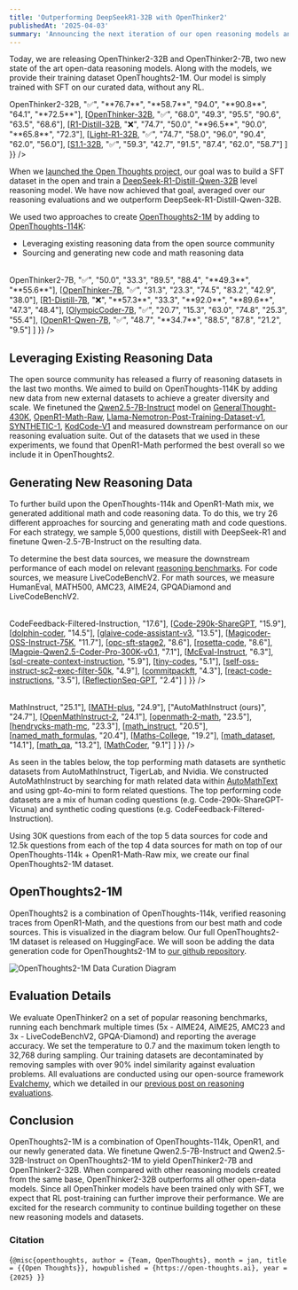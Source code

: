 ```yaml
---
title: 'Outperforming DeepSeekR1-32B with OpenThinker2'
publishedAt: '2025-04-03'
summary: 'Announcing the next iteration of our open reasoning models and datasets.'
---
```

Today, we are releasing OpenThinker2-32B and OpenThinker2-7B, two new state of the art open-data reasoning models. Along with the models, we provide their training dataset OpenThoughts2-1M. Our model is simply trained with SFT on our curated data, without any RL.
<Table
  data={{
    headers: [
      "Model",
      "Data",
      "AIME24",
      "AIME25",
      "AMC23",
      "MATH500",
      "GPQA-D",
      "LCBv2"
    ],
    rows: [
      [<a href="https://huggingface.co/open-thoughts/OpenThinker2-32B">OpenThinker2-32B</a>, "✅", "**76.7**", "**58.7**", "94.0", "**90.8**", "64.1", "**72.5**"],
      [<a href="https://huggingface.co/open-thoughts/OpenThinker-32B">OpenThinker-32B</a>, "✅", "68.0", "49.3", "95.5", "90.6", "63.5", "68.6"],
      [<a href="https://huggingface.co/deepseek-ai/DeepSeek-R1-Distill-Qwen-32B">R1-Distill-32B</a>, "❌", "74.7", "50.0", "**96.5**", "90.0", "**65.8**", "72.3"],
      [<a href="https://huggingface.co/qihoo360/Light-R1-32B">Light-R1-32B</a>, "✅", "74.7", "58.0", "96.0", "90.4", "62.0", "56.0"],
      [<a href="https://huggingface.co/simplescaling/s1.1-32B">S1.1-32B</a>, "✅", "59.3", "42.7", "91.5", "87.4", "62.0", "58.7"]
    ]
  }}
/>

When we [launched the Open Thoughts project](https://www.open-thoughts.ai/blog/launch), our goal was to build a SFT dataset in the open and train a [DeepSeek-R1-Distill-Qwen-32B](https://huggingface.co/deepseek-ai/DeepSeek-R1-Distill-Qwen-32B) level reasoning model. We have now achieved that goal, averaged over our reasoning evaluations and we outperform DeepSeek-R1-Distill-Qwen-32B. 

We used two approaches to create [OpenThoughts2-1M](https://huggingface.co/datasets/open-thoughts/OpenThoughts2-1M) by adding to [OpenThoughts-114K](https://huggingface.co/datasets/open-thoughts/OpenThoughts-114k):
- Leveraging existing reasoning data from the open source community
- Sourcing and generating new code and math reasoning data

<Table
  data={{
    headers: [
      "Model",
      "Data",
      "AIME24",
      "AIME25",
      "AMC23",
      "MATH500",
      "GPQA-D",
      "LCBv2"
    ],
    rows: [
      [<a href="https://huggingface.co/open-thoughts/OpenThinker2-7B">OpenThinker2-7B</a>, "✅", "50.0", "33.3", "89.5", "88.4", "**49.3**", "**55.6**"],
      [<a href="https://huggingface.co/open-thoughts/OpenThinker-7B">OpenThinker-7B</a>, "✅", "31.3", "23.3", "74.5", "83.2", "42.9", "38.0"],
      [<a href="https://huggingface.co/deepseek-ai/DeepSeek-R1-Distill-Qwen-7B">R1-Distill-7B</a>, "❌", "**57.3**", "33.3", "**92.0**", "**89.6**", "47.3", "48.4"],
      [<a href="https://huggingface.co/open-r1/OlympicCoder-7B">OlympicCoder-7B</a>, "✅", "20.7", "15.3", "63.0", "74.8", "25.3", "55.4"],
      [<a href="https://huggingface.co/open-r1/OpenR1-Qwen-7B">OpenR1-Qwen-7B</a>, "✅", "48.7", "**34.7**", "88.5", "87.8", "21.2", "9.5"]
    ]
  }}
/>

## Leveraging Existing Reasoning Data
The open source community has released a flurry of reasoning datasets in the last two months. We aimed to build on OpenThoughts-114K by adding new data from new external datasets to achieve a greater diversity and scale. We finetuned the [Qwen2.5-7B-Instruct](https://huggingface.co/Qwen/Qwen2.5-7B-Instruct) model on [GeneralThought-430K](https://huggingface.co/datasets/GeneralReasoning/GeneralThought-430K), [OpenR1-Math-Raw](https://huggingface.co/datasets/open-r1/OpenR1-Math-Raw), [Llama-Nemotron-Post-Training-Dataset-v1](https://huggingface.co/datasets/nvidia/Llama-Nemotron-Post-Training-Dataset-v1), [SYNTHETIC-1](https://huggingface.co/datasets/PrimeIntellect/SYNTHETIC-1), [KodCode-V1](https://huggingface.co/datasets/KodCode/KodCode-V1) and measured downstream performance on our reasoning evaluation suite. Out of the datasets that we used in these experiments, we found that OpenR1-Math performed the best overall so we include it in OpenThoughts2. 


## Generating New Reasoning Data

To further build upon the OpenThoughts-114k and OpenR1-Math mix, we generated additional math and code reasoning data. To do this, we try 26 different approaches for sourcing and generating math and code questions. For each strategy, we sample 5,000 questions, distill with DeepSeek-R1 and finetune Qwen-2.5-7B-Instruct on the resulting data. 

To determine the best data sources, we measure the downstream performance of each model on relevant [reasoning benchmarks](https://huggingface.co/collections/ryanmarten/reasoning-datasets-67aa88352e5d6cc89c1dd938). For code sources, we measure LiveCodeBenchV2. For math sources, we measure HumanEval, MATH500, AMC23, AIME24, GPQADiamond and LiveCodeBenchV2.

<div className="grid grid-cols-1 md:grid-cols-2 gap-4">
  <div>
    <Table
      data={{
        headers: [
          "Code Data Source",
          "LCBv2"
        ],
        rows: [
          [<a href="https://huggingface.co/datasets/m-a-p/CodeFeedback-Filtered-Instruction">CodeFeedback-Filtered-Instruction</a>, "17.6"],
          [<a href="https://huggingface.co/datasets/ajibawa-2023/Code-290k-ShareGPT">Code-290k-ShareGPT</a>, "15.9"],
          [<a href="https://huggingface.co/datasets/cognitivecomputations/dolphin-coder">dolphin-coder</a>, "14.5"],
          [<a href="https://huggingface.co/datasets/glaiveai/glaive-code-assistant-v3">glaive-code-assistant-v3</a>, "13.5"],
          [<a href="https://huggingface.co/datasets/ise-uiuc/Magicoder-OSS-Instruct-75K">Magicoder-OSS-Instruct-75K</a>, "11.7"],
          [<a href="https://huggingface.co/datasets/OpenCoder-LLM/opc-sft-stage2">opc-sft-stage2</a>, "8.6"],
          [<a href="https://huggingface.co/datasets/christopher/rosetta-code">rosetta-code</a>, "8.6"],
          [<a href="https://huggingface.co/datasets/Magpie-Align/Magpie-Qwen2.5-Coder-Pro-300K-v0.1">Magpie-Qwen2.5-Coder-Pro-300K-v0.1</a>, "7.1"],
          [<a href="https://huggingface.co/datasets/Multilingual-Multimodal-NLP/McEval-Instruct">McEval-Instruct</a>, "6.3"],
          [<a href="https://huggingface.co/datasets/bugdaryan/sql-create-context-instruction">sql-create-context-instruction</a>, "5.9"],
          [<a href="https://huggingface.co/datasets/nampdn-ai/tiny-codes">tiny-codes</a>, "5.1"],
          [<a href="https://huggingface.co/datasets/bigcode/self-oss-instruct-sc2-exec-filter-50k">self-oss-instruct-sc2-exec-filter-50k</a>, "4.9"],
          [<a href="https://huggingface.co/datasets/bigcode/commitpackft">commitpackft</a>, "4.3"],
          [<a href="https://huggingface.co/datasets/cfahlgren1/react-code-instructions">react-code-instructions</a>, "3.5"],
          [<a href="https://huggingface.co/datasets/SenseLLM/ReflectionSeq-GPT">ReflectionSeq-GPT</a>, "2.4"]
        ]
      }}
    />
  </div>
  <div>
    <Table
      data={{
        headers: [
          "Math Data Source",
          "Average"
        ],
        rows: [
          [<a href="https://huggingface.co/datasets/TIGER-Lab/MathInstruct">MathInstruct</a>, "25.1"],
          [<a href="https://huggingface.co/datasets/TIGER-Lab/MATH-plus">MATH-plus</a>, "24.9"],
          ["AutoMathInstruct  (ours)", "24.7"],
          [<a href="https://huggingface.co/datasets/nvidia/OpenMathInstruct-2">OpenMathInstruct-2</a>, "24.1"],
          [<a href="https://huggingface.co/datasets/ai2-adapt-dev/openmath-2-math">openmath-2-math</a>, "23.5"],
          [<a href="https://huggingface.co/datasets/Asap7772/hendrycks-math-mc-llama-sft-intermediate-parallel">hendrycks-math-mc</a>, "23.3"],
          [<a href="https://huggingface.co/datasets/ibivibiv/math_instruct">math_instruct</a>, "20.5"],
          [<a href="https://huggingface.co/datasets/ddrg/named_math_formulas">named_math_formulas</a>, "20.4"],
          [<a href="https://huggingface.co/datasets/ajibawa-2023/Maths-College">Maths-College</a>, "19.2"],
          [<a href="https://huggingface.co/datasets/deepmind/math_dataset">math_dataset</a>, "14.1"],
          [<a href="https://huggingface.co/datasets/allenai/math_qa">math_qa</a>, "13.2"],
          [<a href="https://huggingface.co/datasets/mathmadness/MathCoder">MathCoder</a>, "9.1"]
        ]
      }}
    />
  </div>
</div>

As seen in the tables below, the top performing math datasets are synthetic datasets from AutoMathInstruct, TigerLab, and Nvidia. We constructed AutoMathInstruct by searching for math related data within [AutoMathText](https://huggingface.co/datasets/math-ai/AutoMathText) and using gpt-4o-mini to form related questions. The top performing code datasets are a mix of human coding questions (e.g. Code-290k-ShareGPT-Vicuna) and synthetic coding questions (e.g.  CodeFeedback-Filtered-Instruction).

Using 30K questions from each of the top 5 data sources for code and 12.5k questions from each of the top 4 data sources for math on top of our OpenThoughts-114k + OpenR1-Math-Raw mix, we create our final OpenThoughts2-1M dataset. 


## OpenThoughts2-1M
OpenThoughts2 is a combination of OpenThoughts-114k, verified reasoning traces from OpenR1-Math, and the questions from our best math and code sources. This is visualized in the diagram below. Our full OpenThoughts2-1M dataset is released on HuggingFace. We will soon be adding the data generation code for OpenThoughts2-1M to [our github repository](https://github.com/open-thoughts/open-thoughts).

<div className="flex justify-center my-8">
  <Image
    src="/openthoughts2-1M-diagram.png"
    alt="OpenThoughts2-1M Data Curation Diagram"
    className="rounded-lg"
    width={1000}
    height={1000}
  />
</div>

## Evaluation Details
We evaluate OpenThinker2 on a set of popular reasoning benchmarks, running each benchmark multiple times (5x - AIME24, AIME25, AMC23 and 3x - LiveCodeBenchV2, GPQA-Diamond) and reporting the average accuracy. We set the temperature to 0.7 and the maximum token length to 32,768 during sampling. Our training datasets are decontaminated by removing samples with over 90% indel similarity against evaluation problems. All evaluations are conducted using our open-source framework [Evalchemy](https://github.com/mlfoundations/Evalchemy/blob/main/README.md), which we detailed in our [previous post on reasoning evaluations](https://www.openthoughts.ai/blog/measure).

## Conclusion
OpenThoughts2-1M is a combination of OpenThoughts-114k, OpenR1, and our newly generated data. We finetune Qwen2.5-7B-Instruct and Qwen2.5-32B-Instruct on OpenThoughts2-1M to yield OpenThinker2-7B and OpenThinker2-32B. When compared with other reasoning models created from the same base, OpenThinker2-32B outperforms all other open-data models. Since all OpenThinker models have been trained only with SFT, we expect that RL post-training can further improve their performance. We are excited for the research community to continue building together on these new reasoning models and datasets.

### Citation
<Citation>{`@misc{openthoughts,
  author = {Team, OpenThoughts},
  month = jan,
  title = {{Open Thoughts}},
  howpublished = {https://open-thoughts.ai},
  year = {2025}
}`}</Citation>